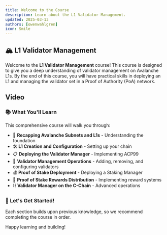 ```yaml
---
title: Welcome to the Course
description: Learn about the L1 Validator Management.
updated: 2025-03-13
authors: [owenwahlgren]
icon: Smile
---
```


## 🏔️ L1 Validator Management

Welcome to the **L1 Validator Management** course! This course is designed to give you a deep
understanding of validator management on Avalanche L1s. By the end of this course, you will have
practical skills in deploying an L1 and managing the validator set in a Proof of Authority (PoA)
network.

## Video

<YouTube id="xgx6VzdR974" params="start=0"/>

### 📚 What You'll Learn

This comprehensive course will walk you through:

- 🔄 **Recapping Avalanche Subnets and L1s** - Understanding the foundation
- 🛠️ **L1 Creation and Configuration** - Setting up your chain
- 📋 **Deploying the Validator Manager** - Implementing ACP99
- 👥 **Validator Management Operations** - Adding, removing, and configuring validators
- 💰 **Proof of Stake Deployment** - Deploying a Staking Manager
- 🎁 **Proof of Stake Rewards Distribution** - Implementing reward systems
- ⛓️ **Validator Manager on the C-Chain** - Advanced operations

### 🚀 Let's Get Started!

Each section builds upon previous knowledge, so we recommend completing the course in order.

Happy learning and building!



